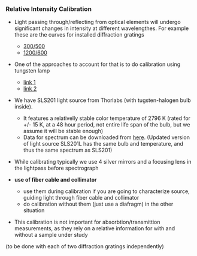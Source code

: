 
### Relative Intensity Calibration

* Light passing through/reflecting from optical elements will undergo significant changes in intensity at different wavelengthes. For example these are the curves for installed diffraction gratings 
    - [300/500](http://www.gratinglab.com/Products/Product_Tables/Efficiency/Efficiency.aspx?catalog=53-*-270R) 
    - [1200/600](http://www.gratinglab.com/Products/Product_Tables/Efficiency/Efficiency.aspx?catalog=53-*-340R)
    
    
* One of the approaches to account for that is to do calibration using tungsten lamp
    - [link 1](https://publiclab.org/notes/wiebew/12-30-2012/spectrometer-calibration)
    - [link 2](http://eprints.lancs.ac.uk/6736/1/inproc_326.pdf)
    
* We have SLS201 light source from Thorlabs (with tugsten-halogen bulb inside). 
    - It features a relativelly stable color temperature of 2796 K (rated for +/- 15 K, at a 48 hour period, not entire life span of the bulb, but we assume it will be stable enough)
    - Data for spectrum can be downloaded from  [here](https://www.thorlabs.com/newgrouppage9.cfm?objectgroup_ID=7269). (Updated version of light source SLS201L has the same bulb and temperature, and thus the same spectrum as SLS201)
    
* While calibrating typically we use 4 silver mirrors and a focusing lens in the lightpass before spectrograph

* __use of fiber cable and collimator__ 
    - use them during calibration if you are going to characterize source, guiding light through fiber cable and collimator
    - do calibration without them (just use a diafragm) in the other situation

* This calibration is not important for absorbtion/transmittion measurements, as they rely on a relative information for with and without a sample under study

(to be done with each of two diffraction gratings independently)
